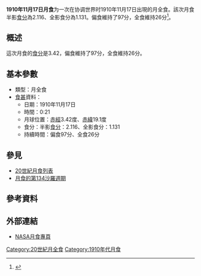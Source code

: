 {{vfd|沒有足夠的可靠資料來源能夠讓這個條目符合[[Wikipedia:關注度|Wikipedia:關注度]]中的標準|date=2022/06/08}}
{{Notability|time=2022-05-09T07:42:58+00:00}}
{{Infobox lunar eclipse
| date        = 1910年11月17日
| time        = 0:21
| nature     = 月全食
| saros       = 134
| gamma           = 0.409
| magnitude      = 半影食分：2.116<br/>全影食分：1.131
| par_duration   = 97分
| tot_duration    = 26分
| chart               = Lunar eclipse chart close-1910Nov17.png
}}
'''1910年11月17日月食'''为一次在协调世界时1910年11月17日出現的月全食。該次月食半影[[食分|食分]]為2.116、全影食分為1.131。偏食維持了97分，全食維持26分<ref name="nasa_catalog_list">{{cite web|url=http://eclipse.gsfc.nasa.gov/LEcat/LE1901-2000.html|title=Lunar Eclipses: 1901 to 2000|language=en|publisher=[[NASA|NASA]]|archiveurl=https://web.archive.org/web/20080331031357/http://eclipse.gsfc.nasa.gov/LEcat/LE1901-2000.html|archivedate=2008-03-31|deadurl=yes|accessdate=2018-12-10}}</ref>。

== 概述 ==
這次月食的[[食分|食分]]是3.42，偏食維持了97分，全食維持26分。

== 基本參數 ==
{{NoteUTC}}
* 類型：月全食
*[[食甚|食甚]]資料：
** 日期：1910年11月17日
** 時間：0:21
** 月球位置：[[赤經|赤經]]3.42度、[[赤緯|赤緯]]19.1度
** 食分：半影[[食分|食分]]：2.116、全影食分：1.131
** 持續時間：偏食97分、全食26分

== 參見 ==
{{portal box|天文學}}
* [[20世紀月食列表|20世紀月食列表]]
* [[月食的第134沙羅週期|月食的第134沙羅週期]]

== 參考資料 ==
{{reflist}}

== 外部連結 ==
* [http://eclipse.gsfc.nasa.gov/lunar.html NASA月食專頁]{{Wayback|url=http://eclipse.gsfc.nasa.gov/lunar.html |date=20181231235927 }}{{en icon}}
{{Lunar-eclipse-stub}}
{{月食}}

[[Category:20世紀月全食|Category:20世紀月全食]]
[[Category:1910年代月食|Category:1910年代月食]]
